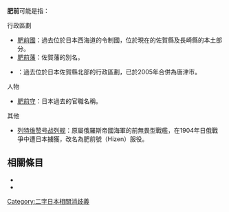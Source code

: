 '''肥前'''可能是指：

; 行政區劃
* [[肥前國|肥前國]]：過去位於日本西海道的令制國，位於現在的佐賀縣及長崎縣的本土部分。
* [[佐賀藩|肥前藩]]：佐賀藩的別名。
* {{Tsl|ja|肥前町}}：過去位於日本佐賀縣北部的行政區劃，已於2005年合併為唐津市。

; 人物
* [[肥前守|肥前守]]：日本過去的官職名稱。

; 其他
* [[列特维赞号战列舰|列特维赞号战列舰]]：原屬俄羅斯帝國海軍的前無畏型戰艦，在1904年日俄戰爭中遭日本擄獲，改名為肥前號（Hizen）服役。

== 相關條目 ==

* {{Lookfrom|肥前}}
* {{Intitle}}

{{DEFAULTSORT:Hizen}}
[[Category:二字日本相關消歧義|Category:二字日本相關消歧義]]

{{disambig|cat=二字地名消歧義}}